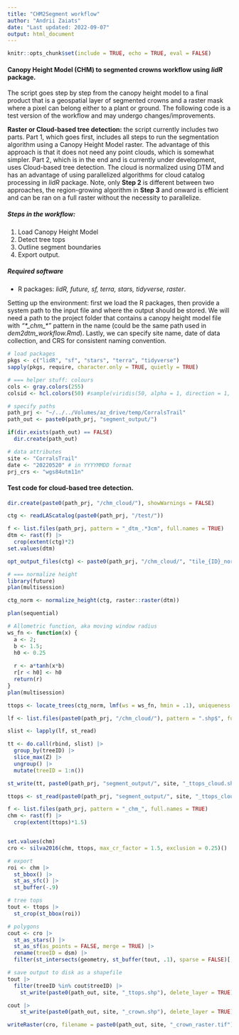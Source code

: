 ```yaml
---
title: "CHM2Segment workflow"
author: "Andrii Zaiats"
date: "Last updated: 2022-09-07"
output: html_document
---
```



```r
knitr::opts_chunk$set(include = TRUE, echo = TRUE, eval = FALSE)
```

#### Canopy Height Model (CHM) to segmented crowns workflow using *lidR* package.

The script goes step by step from the canopy height model to a final product that is a geospatial layer of segmented crowns and a raster mask where a pixel can belong either to a plant or ground. The following code is a test version of the workflow and may undergo changes/improvements.\

**Raster or Cloud-based tree detection:** the script currently includes two parts. Part 1, which goes first, includes all steps to run the segmentation algorithm using a Canopy Height Model raster. The advantage of this approach is that it does not need any point clouds, which is somewhat simpler. Part 2, which is in the end and is currently under development, uses Cloud-based tree detection. The cloud is normalized using DTM and has an advantage of using parallelized algorithms for cloud catalog processing in _lidR_ package. Note, only **Step 2** is different between two approaches, the region-growing algorithm in **Step 3** and onward is efficient and can be ran on a full raster without the necessity to parallelize. 

##### *Steps in the workflow*:

1.  Load Canopy Height Model\
2.  Detect tree tops\
3.  Outline segment boundaries\
4.  Export output.

##### *Required software*

-   R packages: *lidR, future, sf, terra, stars, tidyverse, raster*.

Setting up the environment: first we load the R packages, then provide a system path to the input file and where the output should be stored. We will need a path to the project folder that contains a canopy height model file with *"\*\_chm\_\*"* pattern in the name (could be the same path used in *dem2dtm_workflow.Rmd*). Lastly, we can specify site name, date of data collection, and CRS for consistent naming convention.

```r
# load packages
pkgs <- c("lidR", "sf", "stars", "terra", "tidyverse")
sapply(pkgs, require, character.only = TRUE, quietly = TRUE)

# === helper stuff: colours
cols <- gray.colors(255)
colsid <- hcl.colors(50) #sample(viridis(50, alpha = 1, direction = 1, begin = 0))

# specify paths
path_prj <- "~/../../Volumes/az_drive/temp/CorralsTrail"
path_out <- paste0(path_prj, "segment_output/")

if(dir.exists(path_out) == FALSE)
  dir.create(path_out)

# data attributes
site <- "CorralsTrail"
date <- "20220520" # in YYYYMMDD format
prj_crs <- "wgs84utm11n"
```

#### Test code for cloud-based tree detection.

```r
dir.create(paste0(path_prj, "/chm_cloud/"), showWarnings = FALSE)

ctg <- readLAScatalog(paste0(path_prj, "/test/"))

f <- list.files(path_prj, pattern = "_dtm_.*3cm", full.names = TRUE)
dtm <- rast(f) |>
  crop(extent(ctg)*2) 
set.values(dtm)

opt_output_files(ctg) <- paste0(path_prj, "/chm_cloud/", "tile_{ID}_norm")

# === normalize height
library(future)
plan(multisession)

ctg_norm <- normalize_height(ctg, raster::raster(dtm))

plan(sequential)

```

```r
# Allometric function, aka moving window radius
ws_fn <- function(x) {
  a <- 2; 
  b <- 1.5; 
  h0 <- 0.25
  
  r <- a*tanh(x*b)
  r[r < h0] <- h0
  return(r)
}
plan(multisession)

ttops <- locate_trees(ctg_norm, lmf(ws = ws_fn, hmin = .1), uniqueness = "bitmerge")
```

```r
lf <- list.files(paste0(path_prj, "/chm_cloud/"), pattern = ".shp$", full.names = TRUE)

slist <- lapply(lf, st_read)

tt <- do.call(rbind, slist) |>
  group_by(treeID) |>
  slice_max(Z) |>
  ungroup() |>
  mutate(treeID = 1:n())

st_write(tt, paste0(path_prj, "segment_output/", site, "_ttops_cloud.shp"), delete_layer = TRUE)
```

```r
ttops <- st_read(paste0(path_prj, "segment_output/", site, "_ttops_cloud.shp"))

f <- list.files(path_prj, pattern = "_chm_", full.names = TRUE)
chm <- rast(f) |>
  crop(extent(ttops)*1.5)


set.values(chm)
cro <- silva2016(chm, ttops, max_cr_factor = 1.5, exclusion = 0.25)()

```

```r
# export 
roi <- chm |> 
  st_bbox() |> 
  st_as_sfc() |> 
  st_buffer(-.9)

# tree tops
tout <- ttops |> 
  st_crop(st_bbox(roi)) 

# polygons
cout <- cro |> 
  st_as_stars() |> 
  st_as_sf(as_points = FALSE, merge = TRUE) |> 
  rename(treeID = dsm) |>
  filter(st_intersects(geometry, st_buffer(tout, .1), sparse = FALSE)[,1] ) 

# save output to disk as a shapefile
tout |> 
  filter(treeID %in% cout$treeID) |>
    st_write(paste0(path_out, site, "_ttops.shp"), delete_layer = TRUE)

cout |> 
    st_write(paste0(path_out, site, "_crown.shp"), delete_layer = TRUE)

writeRaster(cro, filename = paste0(path_out, site, "_crown_raster.tif"), overwrite = TRUE)
```
